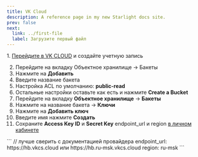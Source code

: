 ```yaml
---
title: VK Cloud
description: A reference page in my new Starlight docs site.
prev: false
next:
  link: ../first-file
  label: Загрузите первый файл
---
```




<Steps>
1. <a href="https://mcs.mail.ru/" target="blank">Перейдите в VK CLOUD</a> и создайте учетную запись

2. Перейдите на вкладку Объектное хранилище -> Бакеты
3. Нажмите на **Добавить**
4. Введите название бакета
5. Настройка ACL по умолчанию: **public-read**
6. Остальные настройки оставьте как есть и нажмите **Create a Bucket**
7. Перейдите на вкладку **Объектное хранилище** -> **Бакеты**
8. Нажмите на название бакета -> **Ключи**
9. Нажмите на **Добавить ключ**
10. Введите имя нажмите **Создать**
11. Сохраните **Access Key ID** и **Secret Key** endpoint_url и region [в личном кабинете](https://admin.defaultuploader.com)
</Steps>
<Aside title="File endpoint и Region">
  ```
  // лучше сверить с документацией провайдера
  endpoint_url: https://hb.vkcs.cloud или https://hb.ru-msk.vkcs.cloud
  region: ru-msk
  ```
</Aside>


